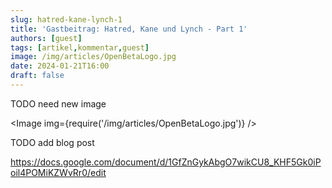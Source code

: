 ```yaml
---
slug: hatred-kane-lynch-1
title: 'Gastbeitrag: Hatred, Kane und Lynch - Part 1'
authors: [guest]
tags: [artikel,kommentar,guest]
image: /img/articles/OpenBetaLogo.jpg
date: 2024-01-21T16:00
draft: false
---
```



TODO need new image

<Image img={require('/img/articles/OpenBetaLogo.jpg')} />

<!--truncate-->

TODO add blog post


https://docs.google.com/document/d/1GfZnGykAbgO7wikCU8_KHF5Gk0iPoil4POMiKZWvRr0/edit
